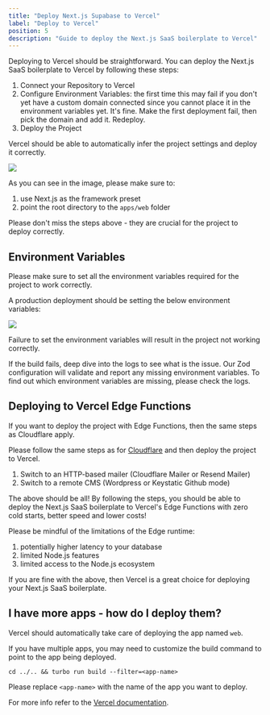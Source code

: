 ```yaml
---
title: "Deploy Next.js Supabase to Vercel"
label: "Deploy to Vercel"
position: 5
description: "Guide to deploy the Next.js SaaS boilerplate to Vercel"
---
```


Deploying to Vercel should be straightforward. You can deploy the Next.js SaaS boilerplate to Vercel by following these steps:

1. Connect your Repository to Vercel
2. Configure Environment Variables: the first time this may fail if you don't yet have a custom domain connected since you cannot place it in the environment variables yet. It's fine. Make the first deployment fail, then pick the domain and add it. Redeploy.
3. Deploy the Project

Vercel should be able to automatically infer the project settings and deploy it correctly.

<Image src="/assets/images/docs/vercel-turbo-preset.webp" width={1744} height={854} />

As you can see in the image, please make sure to:
1. use Next.js as the framework preset
2. point the root directory to the `apps/web` folder

<Alert type="warn">
  Please don't miss the steps above - they are crucial for the project to deploy correctly.
</Alert>

## Environment Variables

Please make sure to set all the environment variables required for the project to work correctly.

A production deployment should be setting the below environment variables:

<Image src="/assets/images/docs/vercel-env-variables-turbo.webp" width={1694} height={1874} />

Failure to set the environment variables will result in the project not working correctly.

If the build fails, deep dive into the logs to see what is the issue. Our Zod configuration will validate and report any missing environment variables. To find out which environment variables are missing, please check the logs.

## Deploying to Vercel Edge Functions

If you want to deploy the project with Edge Functions, then the same steps as Cloudflare apply.

Please follow the same steps as for [Cloudflare](cloudflare) and then deploy the project to Vercel.

1. Switch to an HTTP-based mailer (Cloudflare Mailer or Resend Mailer)
2. Switch to a remote CMS (Wordpress or Keystatic Github mode)

The above should be all! By following the steps, you should be able to deploy the Next.js SaaS boilerplate to Vercel's Edge Functions with zero cold starts, better speed and lower costs!

Please be mindful of the limitations of the Edge runtime:

1. potentially higher latency to your database
2. limited Node.js features
3. limited access to the Node.js ecosystem

If you are fine with the above, then Vercel is a great choice for deploying your Next.js SaaS boilerplate.

## I have more apps - how do I deploy them?

Vercel should automatically take care of deploying the app named `web`.

If you have multiple apps, you may need to customize the build command to point to the app being deployed.

```
cd ../.. && turbo run build --filter=<app-name>
```

Please replace `<app-name>` with the name of the app you want to deploy.

For more info refer to the [Vercel documentation](https://vercel.com/docs/monorepos/turborepo).

